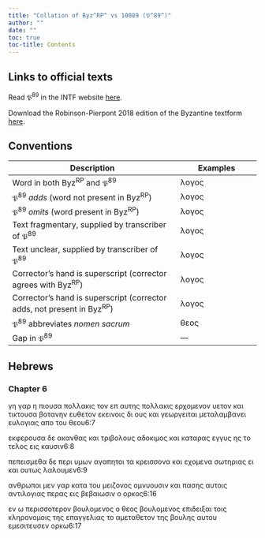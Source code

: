 ```yaml
---
title: "Collation of Byz^RP^ vs 10089 (𝔓^89^)"
author: ""
date: ""
toc: true
toc-title: Contents
---
```


::: {.callout-note appearance="minimal" icon="false" collapse="true"}
# Links to official texts

Read 𝔓^89^ in the INTF website [here](https://ntvmr.uni-muenster.de/manuscript-workspace?docID=10089).

Download the Robinson-Pierpont 2018 edition of the Byzantine textform [here](https://web.archive.org/web/20210413060536/https://byzantinetext.com/wp-content/uploads/2021/03/robinson-pierpont-2018-gnt-edition.pdf).


:::


::: {.callout-note appearance="minimal" icon="false" collapse="true"}
# Conventions

| Description                                                              	| Examples                           	|
|--------------------------------------------------------------------------	|------------------------------------	|
| Word in both Byz^RP^ and 𝔓^89^                                   	| λογος                              	|
| 𝔓^89^ *adds* (word not present in Byz^RP^)                       	| [λογος]{.greek-added}            	|
| 𝔓^89^ *omits* (word present in Byz^RP^)                          	| [λογος]{.greek-omitted}          	|
| Text fragmentary, supplied by transcriber of 𝔓^89^               	| [λογος]{.greek-supplied}         	|
| Text unclear, supplied by transcriber of 𝔓^89^                   	| [λογος]{.unclear}                	|
| Corrector's hand is superscript (corrector agrees with Byz^RP^)          	| [λογος]{.corr}                   	|
| Corrector's hand is superscript (corrector adds, not present in Byz^RP^) 	| [[λογος]{.corr}]{.greek-added} 	|
| 𝔓^89^ abbreviates *nomen sacrum*                                 	| [θεος]{.greek-abbr}            	|
| Gap in 𝔓^89^                                                     	| [―]{.gap}                        	|
:::

## Hebrews

### Chapter 6

[γη]{.greek-omitted} [γαρ]{.greek-omitted} [η]{.greek-omitted} [πιουσα]{.greek-supplied} [[πο]{.greek-supplied}[λλα]{.unclear}[κις]{.greek-supplied}]{.greek-added} [τον]{.greek-supplied} [επ]{.greek-supplied} [αυτης]{.greek-supplied} [πολλακις]{.greek-omitted} [ερχομε]{.greek-supplied}[νον]{.greek-supplied} [υετο]{.greek-supplied}ν και τι[κτουσα]{.greek-supplied} [βοτανην]{.greek-supplied} [ευθετον]{.greek-supplied} [εκεινο]{.greek-supplied}[ις]{.unclear} δι ους [κ]{.unclear}[αι]{.greek-supplied} [γεωργειται]{.greek-supplied} [μεταλαμ]{.greek-supplied}[βανει]{.greek-supplied} [ευλ]{.greek-supplied}[ογ]{.unclear}ιας απ[ο]{.unclear} [του]{.greek-supplied} [θεου]{.greek-abbr}[6:7]{.aside}

[εκφερουσα]{.greek-supplied} [δε]{.greek-supplied} [ακαν]{.greek-supplied}[θας]{.greek-supplied} [και]{.greek-supplied} τριβολ[ο]{.unclear}[υς]{.greek-supplied} [αδοκιμος]{.greek-supplied} [και]{.greek-supplied} [καταρας]{.greek-supplied} [εγγυς]{.greek-supplied} [η]{.greek-supplied}[ς]{.unclear} το τελ[ος]{.unclear} [ε]{.unclear}[ις]{.greek-supplied} [καυσιν]{.greek-supplied}[6:8]{.aside}

[πεπεισμεθα]{.greek-supplied} [δε]{.greek-supplied} [περι]{.greek-supplied} [υμ]{.greek-supplied}[ω]{.unclear}ν α[γ]{.unclear}[απητοι]{.greek-supplied} [τα]{.greek-supplied} [κρεισσονα]{.greek-supplied} [και]{.greek-supplied} [εχο]{.greek-supplied}[μενα]{.greek-supplied} [σωτ]{.greek-supplied}[ηριας]{.unclear} [ει]{.greek-supplied} [και]{.greek-supplied} [ουτως]{.greek-supplied} [λαλουμεν]{.greek-supplied}[6:9]{.aside}

[ανθρωποι]{.greek-omitted} [μεν]{.greek-omitted} [γαρ]{.greek-supplied} [κατα]{.greek-supplied} [του]{.greek-supplied} [μειζονο]{.greek-supplied}ς ομνυο[υ]{.unclear}[σιν]{.greek-supplied} [και]{.greek-supplied} [πασης]{.greek-supplied} [αυτοις]{.greek-supplied} [αντιλογιας]{.greek-supplied} [π]{.unclear}ε[ρ]{.unclear}ας [εις]{.unclear} [βεβαιω]{.greek-supplied}[σιν]{.greek-supplied} [ο]{.greek-supplied} [ορκος]{.greek-supplied}[6:16]{.aside}

[εν]{.greek-supplied} [ω]{.greek-supplied} [περισσο]{.greek-supplied}[τ]{.unclear}ερον [βουλομενος]{.greek-omitted} [ο]{.unclear} [θεος]{.greek-abbr} [[βουλο]{.greek-supplied}[μενος]{.greek-supplied}]{.greek-added} [επιδειξαι]{.greek-supplied} [τοι]{.greek-supplied}[ς]{.unclear} κληρο[ν]{.unclear}[ομοις]{.greek-supplied} [της]{.greek-supplied} [επαγγελιας]{.greek-supplied} [το]{.greek-supplied} [αμετ]{.greek-supplied}αθε[τον]{.unclear} [της]{.greek-supplied} [βου]{.greek-supplied}[λης]{.greek-supplied} [αυτου]{.greek-supplied} [εμεσιτευσε]{.greek-supplied}[ν]{.unclear} ορκ[ω]{.unclear}[6:17]{.aside}


